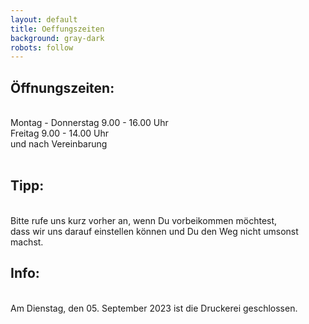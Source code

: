 ```yaml
---
layout: default
title: Oeffungszeiten
background: gray-dark
robots: follow
---
```

<div className="flowing-text">
  <h2>Öffnungszeiten:</h2>
  <br/>
  Montag - Donnerstag 9.00 - 16.00 Uhr
  <br/>Freitag 9.00 - 14.00 Uhr
  <br/>und nach Vereinbarung
  <br/>
  <br/>
  <h2>Tipp:</h2>
  <br/>
  Bitte rufe uns kurz vorher an, wenn Du vorbeikommen möchtest,
  <br/>dass wir uns darauf einstellen können und Du den Weg nicht umsonst machst.
  <br/>
</div>

<div className="flowing-text">
  <h2>Info:</h2>
  <br/>
Am Dienstag, den 05. September 2023 ist die Druckerei geschlossen.
</div>